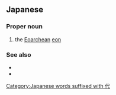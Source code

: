 ==Japanese==
{{DEFAULTSORT:けんしせいだい'}}
{{ja-kanjitab|げん|し|せい|だい|yomi=o}}

===Proper noun===
{{ja-pos|げんしせいだい|proper}}

# the [[Eoarchean]] [[eon]]

===See also===
* {{ja-r|始%生%代|^し%せい%だい}}
* {{ja-r|古%始%生%代|^こ%し%せい%だい}}

[[Category:Japanese words suffixed with 代]]
{{topics|ja|Geology|Time}}